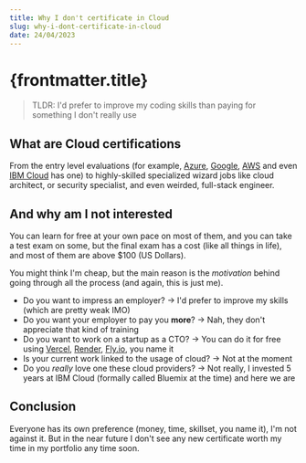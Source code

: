 ```yaml
---
title: Why I don't certificate in Cloud
slug: why-i-dont-certificate-in-cloud
date: 24/04/2023
---
```



# {frontmatter.title}

> TLDR: I'd prefer to improve my coding skills than paying for something I don't really use

## What are Cloud certifications

From the entry level evaluations (for example, [Azure](https://learn.microsoft.com/en-us/certifications/azure-fundamentals/), [Google](https://cloud.google.com/learn/certification), [AWS](https://aws.amazon.com/certification/certified-cloud-practitioner/?ch=sec&sec=rmg&d=1) and even [IBM Cloud](https://www.ibm.com/training/cloud/jobroles) has one) to highly-skilled specialized wizard jobs like cloud architect, or security specialist, and even weirded, full-stack engineer.

## And why am I not interested

You can learn for free at your own pace on most of them, and you can take a test exam on some, but the final exam has a cost (like all things in life), and most of them are above $100 (US Dollars).

You might think I'm cheap, but the main reason is the _motivation_ behind going through all the process (and again, this is just me).

- Do you want to impress an employer? -> I'd prefer to improve my skills (which are pretty weak IMO)
- Do you want your employer to pay you **more**? -> Nah, they don't appreciate that kind of training
- Do you want to work on a startup as a CTO? -> You can do it for free using [Vercel](https://vercel.com), [Render](https://render.com), [Fly.io](https://fly.io), you name it
- Is your current work linked to the usage of cloud? -> Not at the moment
- Do you _really_ love one these cloud providers? -> Not really, I invested 5 years at IBM Cloud (formally called Bluemix at the time) and here we are

## Conclusion

Everyone has its own preference (money, time, skillset, you name it), I'm not against it. But in the near future I don't see any new certificate worth my time in my portfolio any time soon.
